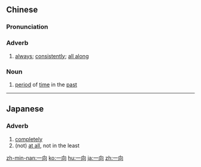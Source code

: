 ==Chinese==
{{zh-forms}}

===Pronunciation===
{{zh-pron
|m=一xiàng
|c=jat1 hoeng3
|mn=qz,tw,xm:it-hiòng/zz:it-hiàng
|cat=adv,n
}}

===Adverb===
{{zh-adv}}

# [[always]]; [[consistently]]; [[all along]]

===Noun===
{{zh-noun}}

# [[period]] of [[time]] in the [[past]]

{{zh-cat|Intermediate}}

----

==Japanese==
{{ja-kanjitab|いつ‎|k1=いっ|こう|yomi=o}}

===Adverb===
{{ja-pos|adverb|いっこう}}

# [[completely]]
# (not) [[at all]], not in the least

[[zh-min-nan:一向]]
[[ko:一向]]
[[hu:一向]]
[[ja:一向]]
[[zh:一向]]